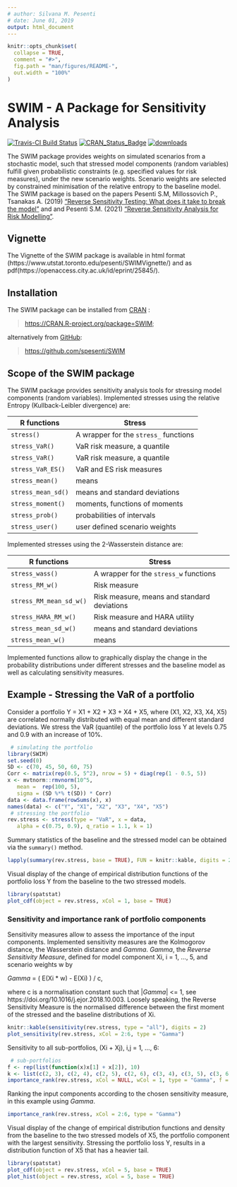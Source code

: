 ---
# author: Silvana M. Pesenti
# date: June 01, 2019
output: html_document
---

<!-- README.md is generated from README.Rmd. Please edit that file -->

```{r setup, include = FALSE, cache = FALSE}
knitr::opts_chunk$set(
  collapse = TRUE,
  comment = "#>",
  fig.path = "man/figures/README-",
  out.width = "100%"
)
```

# SWIM - A Package for Sensitivity Analysis

[![Travis-CI Build Status](https://travis-ci.org/spesenti/SWIM.svg?branch=master)](https://travis-ci.org/spesenti/SWIM)   [![CRAN\_Status\_Badge](https://www.r-pkg.org/badges/version/SWIM)](https://cran.r-project.org/package=SWIM) [![downloads](https://cranlogs.r-pkg.org/badges/grand-total/SWIM)](https://cran.r-project.org/package=SWIM)

The SWIM package provides weights on simulated scenarios from a stochastic model, such that stressed model components (random variables) fulfill given probabilistic constraints (e.g. specified values for risk measures), under the new scenario weights. Scenario weights are selected by constrained minimisation of the relative entropy to the baseline model. The SWIM package is based on the papers Pesenti S.M, Millossovich P., Tsanakas A. (2019) ["Reverse Sensitivity Testing: What does it take to break the model"](https://openaccess.city.ac.uk/id/eprint/18896/) and and Pesenti S.M. (2021) ["Reverse Sensitivity Analysis for Risk Modelling"](https://ssrn.com/abstract=3878879).


## Vignette

The Vignette of the SWIM package is available in html format (https://www.utstat.toronto.edu/pesenti/SWIMVignette/) and as pdf(https://openaccess.city.ac.uk/id/eprint/25845/).


## Installation

The SWIM package can be installed from [CRAN](https://CRAN.R-project.org/package=SWIM) :

> 
<https://CRAN.R-project.org/package=SWIM>;

alternatively from [GitHub](https://github.com/spesenti/SWIM):

> <https://github.com/spesenti/SWIM>

## Scope of the SWIM package  
The SWIM package provides sensitivity analysis tools for stressing model 
components (random variables). Implemented stresses using the relative Entropy 
(Kullback-Leibler divergence) are:

R functions             | Stress
----------------------- | -------------------------------
`stress()`              | A wrapper for the `stress_` functions
`stress_VaR()`          | VaR risk measure, a quantile
`stress_VaR()`          | VaR risk measure, a quantile
`stress_VaR_ES()`       | VaR and ES risk measures
`stress_mean()`         | means
`stress_mean_sd()`      | means and standard deviations
`stress_moment()`       | moments, functions of moments
`stress_prob()`         | probabilities of intervals
`stress_user()`         | user defined scenario weights

Implemented stresses using the 2-Wasserstein distance are:

| R functions              | Stress                                      
| ------------------------ | ------------------------------------------- 
| `stress_wass()`          | A wrapper for the `stress_w` functions      
| `stress_RM_w()`          | Risk measure                                  
| `stress_RM_mean_sd_w()`  | Risk measure, means and standard deviations 
| `stress_HARA_RM_w()`     | Risk measure and HARA utility               
| `stress_mean_sd_w()`     | means and standard deviations               
| `stress_mean_w()`        | means                                       

Implemented functions allow to graphically display the change in the probability distributions under different stresses and the baseline model 
as well as calculating sensitivity measures. 


## Example - Stressing the VaR of a portfolio

Consider a portfolio Y = X1 + X2 + X3 + X4 + X5, where (X1, X2, X3, X4, X5) are correlated normally distributed with equal mean and different standard deviations.
We stress the VaR (quantile) of the portfolio loss Y at levels 0.75 and 0.9 with an increase of 10\%.
 
```{r example, cache = TRUE}
 # simulating the portfolio 
library(SWIM)
set.seed(0)
SD <- c(70, 45, 50, 60, 75)
Corr <- matrix(rep(0.5, 5^2), nrow = 5) + diag(rep(1 - 0.5, 5))
x <- mvtnorm::rmvnorm(10^5, 
   mean =  rep(100, 5), 
   sigma = (SD %*% t(SD)) * Corr)
data <- data.frame(rowSums(x), x)
names(data) <- c("Y", "X1", "X2", "X3", "X4", "X5")
 # stressing the portfolio 
rev.stress <- stress(type = "VaR", x = data, 
   alpha = c(0.75, 0.9), q_ratio = 1.1, k = 1)
```

Summary statistics of the baseline and the stressed model can be obtained via the `summary()` method.  

```{r summary, echo = FALSE, cache = TRUE}
lapply(summary(rev.stress, base = TRUE), FUN = knitr::kable, digits = 2)
```

Visual display of the change of empirical distribution functions of the portfolio loss Y from the baseline to the two stressed models. 

```{r plot-cdf, cache = TRUE}
library(spatstat)
plot_cdf(object = rev.stress, xCol = 1, base = TRUE)
```


### Sensitivity and importance rank of portfolio components

Sensitivity measures allow to assess the importance of the input components. Implemented sensitivity measures are the Kolmogorov distance, the Wasserstein distance and *Gamma*. *Gamma*, the *Reverse Sensitivity Measure*, defined for model component Xi, i = 1, ..., 5, and scenario weights w by

*Gamma* = ( E(Xi * w) - E(Xi) ) / c,

where c is a normalisation constant such that |*Gamma*| <= 1, see https://doi.org/10.1016/j.ejor.2018.10.003. Loosely speaking, the Reverse Sensitivity Measure is the normalised difference between the first moment of the stressed and the baseline distributions of Xi.

```{r sensitivity, cache = TRUE}
knitr::kable(sensitivity(rev.stress, type = "all"), digits = 2)
plot_sensitivity(rev.stress, xCol = 2:6, type = "Gamma") 
```

Sensitivity to all sub-portfolios, (Xi + Xj), i,j = 1, ..., 6: 

```{r sensitivity sub-portfolios, cache = TRUE}
 # sub-portfolios
f <- rep(list(function(x)x[1] + x[2]), 10)
k <- list(c(2, 3), c(2, 4), c(2, 5), c(2, 6), c(3, 4), c(3, 5), c(3, 6), c(4, 5), c(4, 6), c(5, 6))
importance_rank(rev.stress, xCol = NULL, wCol = 1, type = "Gamma", f = f, k = k)
```

Ranking the input components according to the chosen sensitivity measure, in this example using *Gamma*.

```{r importance rank, cache = TRUE}
importance_rank(rev.stress, xCol = 2:6, type = "Gamma")
```

Visual display of the change of empirical distribution functions and density from the baseline to the two stressed models of X5, the portfolio component with the largest sensitivity. Stressing the portfolio loss Y, results in a 
distribution function of X5 that has a heavier tail.  
 
```{r plot-cdf-input, cache = TRUE}
library(spatstat)
plot_cdf(object = rev.stress, xCol = 5, base = TRUE)
plot_hist(object = rev.stress, xCol = 5, base = TRUE)
```